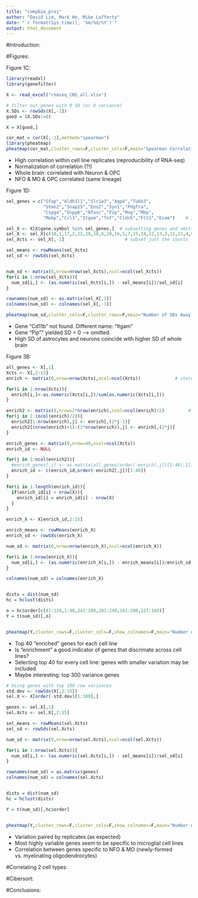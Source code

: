 ```yaml
---
title: "compbio_proj"
author: "David Lim, Mark He, Mike Lafferty"
date: "`r format(Sys.time(), '%m/%d/%Y')`"
output: html_document
---
```

#Introduction:
<Mike>


#Figures:
<David>

Figure 1C:

```r
library(readxl)
library(genefilter)

X <- read_excel("rnaseq_CNS_all.xlsx")

# filter out genes with 0 SD (or 0 variance)
X.SDs <- rowSds(X[,-1])
good = (X.SDs!=0)

X = X[good,]

cor_mat = cor(X[,-1],method="spearman")
library(pheatmap)
pheatmap(cor_mat,cluster_rows=F,cluster_cols=F,main="Spearman Correlation of Cell Lines")
```

- High correlation within cell line replicates (reproducibility of RNA-seq)
- Normalization of correlation (?!)
- Whole brain: correlated with Neuron & OPC
- NFO & MO & OPC correlated (same lineage)

Figure 1D:

```r
sel_genes = c("Gfap","Aldh1l1","Slc1a3","Aqp4","Tubb3",
              "Stmn2","Snap25","Eno2","Syn1","Pdgfra",
              "Cspg4","Enpp6","Nfasc","Pip","Mog","Mbp",
              "Mobp","Ccl3","Itgam","Tnf","Cldn5","Flt1","Esam")    # Itgam = Cd11b in paper

sel_X <- X[X$gene.symbol %in% sel_genes,]  # subsetting genes and omitting WB1,2,3
sel_X <- sel_X[c(10,1,17,2,22,19,18,6,20,16,5,7,15,14,12,13,3,11,21,4,9,8),]
sel_Xcts <- sel_X[,-1]                       # subset just the counts

sel_means <- rowMeans(sel_Xcts)
sel_sd <- rowSds(sel_Xcts)


num_sd <- matrix(0,nrow=nrow(sel_Xcts),ncol=ncol(sel_Xcts))
for(i in 1:nrow(sel_Xcts)){
  num_sd[i,] <- (as.numeric(sel_Xcts[i,]) - sel_means[i])/sel_sd[i]    # calculate # of SD's away from rowMean
}

rownames(num_sd) <- as.matrix(sel_X[,1])
colnames(num_sd) <- colnames(sel_X[,-1])

pheatmap(num_sd,cluster_cols=F,cluster_rows=F,main="Number of SDs Away From Mean Across Cell Lines")

```

- Gene "Cd11b" not found. Different name: "Itgam"
- Gene "Pip"" yielded SD = 0 --> omitted.
- High SD of astrocytes and neurons coincide with higher SD of whole brain



Figure 3B:

```r
all_genes <- X[,1]
Xcts <- X[,2:15]
enrich <- matrix(0,nrow=nrow(Xcts),ncol=ncol(Xcts))             # store enrichment values

for(i in 1:nrow(Xcts)){
  enrich[i,]<-as.numeric(Xcts[i,])/sum(as.numeric(Xcts[i,]))
}

enrich2 <- matrix(0,nrow=2*nrow(enrich),ncol=ncol(enrich)/2)         # new matrix to merge replicates
for(j in 1:(ncol(enrich)/2)){
  enrich2[1:nrow(enrich),j] <- enrich[,(2*j-1)]
  enrich2[(nrow(enrich)+1):(2*nrow(enrich)),j] <- enrich[,(2*j)]
}

enrich_genes <- matrix(0,nrow=40,ncol=ncol(Xcts))
enrich_id <- NULL

for(j in 1:ncol(enrich2)){
  #enrich_genes[,j] <- as.matrix(all_genes[order(-enrich[,j])[1:40],1])
  enrich_id <- c(enrich_id,order(-enrich2[,j])[1:40])
}

for(i in 1:length(enrich_id)){
  if(enrich_id[i] > nrow(X)){
    enrich_id[i] = enrich_id[i] - nrow(X)
  }
}

enrich_X <- X[enrich_id,2:15]

enrich_means <- rowMeans(enrich_X)
enrich_sd <- rowSds(enrich_X)

num_sd <- matrix(0,nrow=nrow(enrich_X),ncol=ncol(enrich_X))

for(i in 1:nrow(enrich_X)){
  num_sd[i,] <- (as.numeric(enrich_X[i,]) - enrich_means[i])/enrich_sd[i]    # calculate # of SD's away from rowMean
}

colnames(num_sd) = colnames(enrich_X)


dists = dist(num_sd)
hc = hclust(dists)

o = hc$order[c(41:120,1:40,241:280,201:240,161:200,121:160)]
Y = t(num_sd)[,o]


pheatmap(Y,cluster_rows=F,cluster_cols=F,show_colnames=F,main="Number of SDs Away for Top 40 Enriched Genes Per Cell Line")

```

- Top 40 "enriched" genes for each cell line
- Is "enrichment" a good indicator of genes that discrimate across cell lines?
- Selecting top 40 for every cell line: genes with smaller variation may be included
- Maybe interesting: top 300 variance genes

```r
# Using genes with top 100 row variances
std.dev <- rowSds(X[,2:15])
sel.X <- X[order(-std.dev)[1:300],]

genes <- sel.X[,1]
sel.Xcts <- sel.X[,2:15]

sel_means <- rowMeans(sel.Xcts)
sel_sd <- rowSds(sel.Xcts)

num_sd <- matrix(0,nrow=nrow(sel.Xcts),ncol=ncol(sel.Xcts))

for(i in 1:nrow(sel.Xcts)){
  num_sd[i,] <- (as.numeric(sel.Xcts[i,]) - sel_means[i])/sel_sd[i]    # calculate # of SD's away from rowMean
}

rownames(num_sd) = as.matrix(genes)
colnames(num_sd) = colnames(sel.Xcts)


dists = dist(num_sd)
hc = hclust(dists)

Y = t(num_sd)[,hc$order]


pheatmap(Y,cluster_rows=F,cluster_cols=F,show_colnames=F,main="Number of SDs Away for Top 300 Variance Genes")


```


- Variation paired by replicates (as expected)
- Most highly variable genes seem to be specific to microglial cell lines
- Correlation between genes specific to NFO & MO (newly-formed vs. myelinating oligodendrocytes)





#Correlating 2 cell types:
<Mark>


#Cibersort:
<Mike>


#Conclusions:



